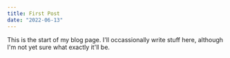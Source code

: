 ```yaml
---
title: First Post
date: "2022-06-13"
---
```

This is the start of my blog page. I'll occassionally write stuff here, although I'm not yet sure what exactly it'll be.